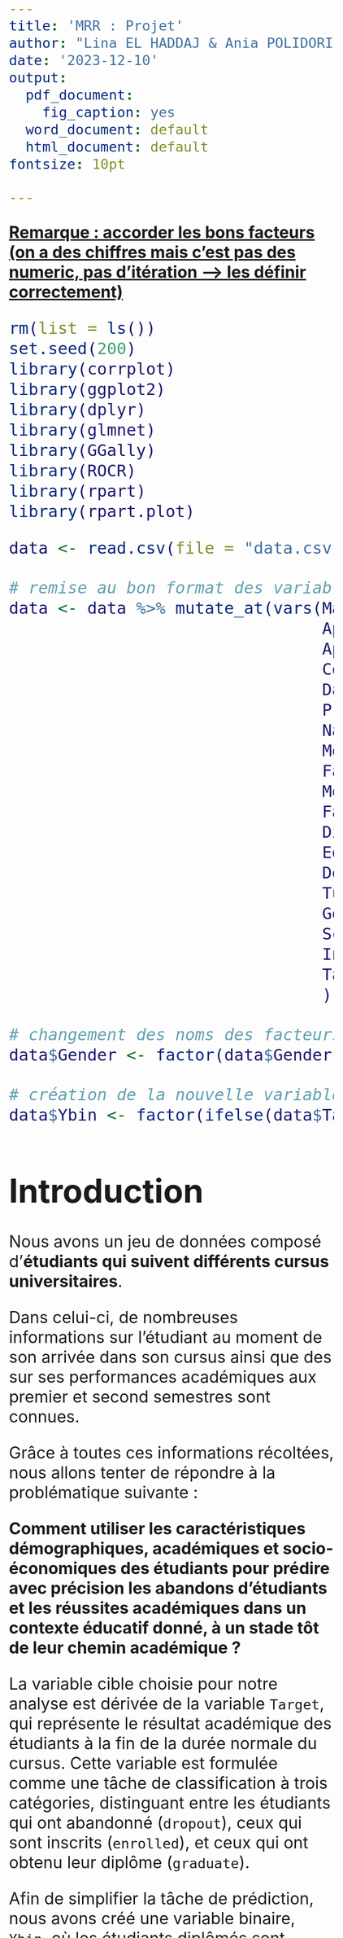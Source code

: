 ---
title: 'MRR : Projet'
author: "Lina EL HADDAJ & Ania POLIDORI"
date: '2023-12-10'
output:
  pdf_document:
    fig_caption: yes
  word_document: default
  html_document: default
fontsize: 10pt

---

```{=html}
<style type="text/css">
  body .main-container{
   max-width: 1100px !important;
   width: 1100px !important;
  }
  body {
    max-width: 1100px !important;
    margin = auto;
    padding: 5em;
  }
  body, td{
    font-size: 2em;
  }
  code.r{
    font-size: 1em;
  }
  pre{
    font-size: 1em;
    color: #191970;
  }
</style>
```
[**Remarque : accorder les bons facteurs (on a des chiffres mais c'est pas des numeric, pas d'itération --\> les définir correctement)**]{.underline}

```{r setup, include=FALSE}
rm(list = ls())
set.seed(200)
library(corrplot)
library(ggplot2)
library(dplyr)
library(glmnet)
library(GGally)
library(ROCR)
library(rpart)
library(rpart.plot)
```

```{r}
data <- read.csv(file = "data.csv", sep = ';', header = TRUE)

# remise au bon format des variables à facteurs
data <- data %>% mutate_at(vars(Marital.status,
                                Application.mode,
                                Application.order,
                                Course,
                                Daytime.evening.attendance.,
                                Previous.qualification, 
                                Nacionality,
                                Mother.s.qualification,
                                Father.s.qualification,
                                Mother.s.occupation,
                                Father.s.occupation,
                                Displaced,
                                Educational.special.needs,
                                Debtor,
                                Tuition.fees.up.to.date, 
                                Gender,
                                Scholarship.holder,
                                International, 
                                Target
                                ), as.factor) 

# changement des noms des facteurs du genre (pour que ce soit plus intuitif dans les analyses)
data$Gender <- factor(data$Gender, labels=c("F", "M"))

# création de la nouvelle variable cible
data$Ybin <- factor(ifelse(data$Target == "Graduate", 1, 0))

```


# Introduction

Nous avons un jeu de données composé d'**étudiants qui suivent différents cursus universitaires**. 

Dans celui-ci, de nombreuses informations sur l'étudiant au moment de son arrivée dans son cursus ainsi que des sur ses performances académiques aux premier et second semestres sont connues. 

Grâce à toutes ces informations récoltées, nous allons tenter de répondre à la problématique suivante : 

**Comment utiliser les caractéristiques démographiques, académiques et socio-économiques des étudiants pour prédire avec précision les abandons d'étudiants et les réussites académiques dans un contexte éducatif donné, à un stade tôt de leur chemin académique ?**


La variable cible choisie pour notre analyse est dérivée de la variable `Target`, qui représente le résultat académique des étudiants à la fin de la durée normale du cursus. Cette variable est formulée comme une tâche de classification à trois catégories, distinguant entre les étudiants qui ont abandonné (`dropout`), ceux qui sont inscrits (`enrolled`), et ceux qui ont obtenu leur diplôme (`graduate`).

Afin de simplifier la tâche de prédiction, nous avons créé une variable binaire, `Ybin`, où les étudiants diplômés sont représentés par 1, et les étudiants inscrits ou ayant abandonné par 0. Cette approche nous permet de concentrer notre modèle sur la prédiction de la réussite académique à la fin de la durée normale du cursus, en distinguant de manière binaire entre les étudiants qui obtiennent leur diplôme et ceux qui n'atteignent pas cet objectif, simplifiant ainsi la complexité de la tâche de classification initiale à trois catégories.


Dans une première partie (*cf. rendu 1*), nous avons effectué une étude préliminaire de nos données. Grâce à celle-ci, nous avons pu observer de la corrélation entre certaines de nos variables explicatives, ainsi qu'un lien probable entre certaines de nos variables explicatives et notre variable cible. On va donc modéliser nos données pour tenter d'expliquer et prédire au mieux notre variable cible. 


# Modèle complet

Dans un premier temps, notre variable cible étant maintenant une variable binaire, nous allons effectuer un modèle logistique complet, c'est-à-dire prenant en compte toutes les variables du jeu de données. Cette modélisation nous permettra déjà de savoir si au moins une des variables est significative dans notre modèle, et donc s'il est pertinent de tenter de modéliser la variable cible avec au moins une de ces variables prédictives. 

```{r}
# on retire la variable Target pour ne pas avoir de conflit avec notre nouvelle variable cible
data <- data %>% select(-Target)

# modèle complet 
mod_log <- glm(Ybin ~ . , data, family = "binomial")
summary(mod_log)
```

Plusieurs des variables présentes dans ce modèle ont une p-value < $\alpha = 5\%$ , tels que `Curricular.units.2nd.sem..approved.` ou `Tuition.fees.up.to.date`, les analyses ont donc pu être continuées. 

Mais ce modèle affiche un message permettant de comprendre qu'il y a des problèmes de convergence dans le modèle ce qui va entraîner des problèmes dans le calcul des coefficients. 4 des coefficients n'ont pas pu être définis à cause de singularités, et d'autres affichent des coefficients NA. 

Mais il va quand même être possible d'effectuer des modèles logistiques à l'aide d'autres méthodes. 


# Echantillonnage 

Avant de modéliser les données, le jeu de données a du être découpé aléatoirement en 2 échantillons : un échantillon apprentissage (train) avec $70\%$ du jeu de données initial et un échantillon test avec $30\%$ du jeu de données initial. Cela permettra d'effectuer la modélisation sur l'échantillon d'apprentissage et ensuite de tester ce modèle et effectuer des prédictions sur l'échantillon test qui ne sera pas encore touché.

```{r}
# indices aléatoires pour split le dataset
indices <- sample(1:nrow(data), size = floor(0.70 * nrow(data)))

# échantillon train
train_set <- data[indices,]

#échantillon test
test_set <- data[-indices,]
```

Il a fallu vérifier que le jeu de données a été découpé de façon assez uniforme sur la variable cible afin de ne pas se retrouver avec un manque de données pour créer les modèles. 

```{r}
# summary pour voir les répartitions de toutes les variables
# summary(train_set)
# summary(test_set)
```

```{r}
# proportions de la variable cible dans les deux nouveaux jeux de données
# pour l'échantillon train
round(prop.table(table(train_set$Ybin)) * 100, 2)
# pour l'échantillon test
round(prop.table(table(test_set$Ybin)) * 100, 2)
```


# Modélisation

Afin de trouver un modèle permettant de prédire au mieux notre variable cible, nous allons effectuer deux types de modélisations différentes : la régression logistique pénalisée RIDGE ($\ell_2$) et la régression logistique pénalisée LASSO ($\ell_1$).  

Avec la régression logistique, on peut rencontrer des problèmes de sur-entraînement (*overfitting*) et de colinéarité entre les variables explicatives. 

C'est pour cela que l'on va faire les modèles RIDGE et LASSO : ce sont des régressions qui vont pénaliser les coefficients afin d'avoir un compromis acceptable entre la performance du modèle et la pénalisation des coefficients, en minimisant l'erreur de prédiction tout en homogéninisant les valeurs des paramètres.  

Dans les méthodes de régression pénalisées, $\lambda$ représente l'hyperparamètre clé utilisé pour régulariser les modèles. 

En somme, $\lambda$ reste un outil clé dans la boîte à outils de la régularisation, mais son application dépend du modèle et de ses caractéristiques spécifiques, justifiant son utilisation dans des contextes comme la régression RIDGE et LASSO, mais pas nécessairement dans tous les types de modélisation, notamment la modélisation logistique classique.

Pour LASSO, $\lambda$ favorise la parcimonie, forçant certains coefficients à zéro pour une sélection automatique de variables. 

RIDGE ne va pas vraiment servir à faire de la sélection de variables, mais plutôt à enlever la multi colinéarité des variables.

Contrairement à RIDGE, qui prévient le sur-ajustement en restreignant les coefficients, LASSO offre une solution plus épurée

Dans la modélisation logistique, l'utilisation de $\lambda$ n'est pas courante. 
Les régularisations se font souvent via d'autres mécanismes, comme la pénalité Elastic Net, rendant $\lambda$ spécifique aux approches RIDGE et LASSO.


Les pénalités étant définies en terme de valeurs numériques des coefficients, on va devoir transformer toutes nos variables factorielles (sauf la variable cible) en variables binaires. 

```{r}
# jeu train et test avec toutes les variables factorielles transformées en binaire
# sans la variable cible
x_train <- model.matrix(Ybin ~ . -1 , data = train_set)
x_test <- model.matrix(Ybin ~ . -1 , data = test_set)
```


```{r}
# ajustement du modèle ridge
mod_ridge <- glmnet(x = x_train , y = train_set$Ybin, family = "binomial", alpha = 0)

# ajustement du modèle lasso 
mod_lasso <- glmnet(x = x_train, y = train_set$Ybin, family = "binomial", alpha = 1)

# pour avoir les coefficients de chaque variable par régression
# pour chacun des 100 lambdas pris
## coef.glmnet(mod_ridge)
## coef.glmnet(mod_lasso)
```

En effectuant ces deux régressions avec la commande `glmnet`, un objet en ressort avec plusieurs informations. La valeur de $\lambda$ n'ayant pas été spécifiée, cet objet va contenir 100 valeurs de $\lambda$ différentes. Pour chacun de ces $\lambda$, il y aura les coefficients associés après la pénalisation. 

```{r}
# graphiques des coefficients en fonction des log des lambdas
par(mfrow = c(1,2))
plot(mod_ridge, xvar = "lambda", main = "RIDGE", cex.main = 0.8)
plot(mod_lasso, xvar = "lambda", main = "LASSO", cex.main = 0.8)
```

Les valeurs des $log(\lambda)$ prises dans les modélisations ne sont pas les mêmes : celles utilisées dans la modélisation RIDGE sont en générales plus grandes que celles prises dans la modélisation LASSO. Mais ce qui en ressort pour les 2 modélisations est que plus le $\lambda$ pris est grand, plus les coefficients ont tendance à avoir une valeur nulle. C'est une des **particularités** du paramètre $\lambda$ : plus il est grand, moins il y aura de coefficients. Mais ce qui change de RIDGE à LASSO et qui est visible à travers ces deux graphiques est que les coefficients RIDGE vont converger vers 0 tous à peu près au même $\lambda$ quand il devient très grand, tandis que les coefficients LASSO vont converger vers 0 pour n'importe quel $\lambda$ même s'ils vont presque tous être nuls quand le $\lambda$ est élevé. 

Mais afin d'avoir un modèle pénalisant permettant quand même d'avoir un bon pouvoir prédictif, il faut trouver le **meilleur lambda**. Il est donc nécessaire de faire de la validation croisée. 


## Validation croisée

La validation croisée va permettre de partitionner les données en plusieurs sous-ensembles grâce à la méthode des **k-folds**. Cette méthode divise les données en plis (*folds*) de taille égale. On utilisera les données d'apprentissage pour cela. 

Pour chaque pli, la validation croisée va ajuster le modèle sur les *k-1* plis restants (*ensemble d'entraînement*) et évalué sur le pli retenu (*ensemble de validation*). Ce processus est répété *k* fois, chaque pli servant une fois comme ensemble de validation. 

La validation croisée va permettre de trouver le $\lambda$ optimal, cest-à-dire le $\lambda$ qui maximise les performances moyennes sur les ensembles de validation, c'est à dire sur tous les plis.

Avec la commande `cv.glmnet`, le $\lambda$ choisi est celui qui minimise la déviance binomiale. 
**déviance binomiale à expliquer**






# Éxtension de l'étude

Malgré les diverses options d'extension possibles pour notre étude de jeu de données, nous avons délibérément choisi d'explorer une approche différente en adoptant un arbre de classification plutôt que d'opter pour un modèle de régression Elastic Net ou un classificateur k plus proches voisins (k-NN). Cette décision repose sur plusieurs considérations clés :

1.  **Interprétabilité :** Les arbres de classification se distinguent par leur facilité d'interprétation et de visualisation. Leur logique sous-jacente est rendue transparente grâce à des règles de décision simples.

2.  **Non-linéarité :** Les arbres sont capables de saisir des relations non linéaires entre les caractéristiques et la variable cible sans nécessiter une spécification explicite de la forme fonctionnelle.

3.  **Adaptabilité :** Les arbres peuvent traiter efficacement des jeux de données mixtes, comprenant à la fois des caractéristiques catégorielles et numériques, sans nécessiter un prétraitement intensif.

4.  **Robustesse aux valeurs aberrantes :** Comparativement à certains modèles linéaires, les arbres de classification démontrent une relative robustesse face aux valeurs aberrantes.

5.  **Découverte de quelque chose de différent :** En plus des considérations techniques, notre choix reflète également un désir d'exploration et de découverte dans le cadre de notre projet, et l'opportunité de tirer parti des particularités de notre ensemble de données.

```{r}
# Choix des variables pertinentes
selected_vars <- c("Previous.qualification", "Admission.grade", "Debtor", "Mother.s.occupation")

# Création d'un sous-ensemble avec les variables sélectionnées
subset_data <- data[, c(selected_vars, "Ybin")]

# Construction de l'arbre de classification
tree_model <- rpart(Ybin ~ ., data = subset_data, method = "class")

# Visualisation de l'arbre avec des informations détaillées
rpart.plot(tree_model, extra = 101, under = TRUE, type = 2, fallen.leaves = TRUE)
```

```{r}
summary(tree_model)
```

1.  **Variables importantes :**

    -   La variable la plus importante est "Debtor", contribuant à 55 % de l'importance globale. Cela suggère que le fait d'avoir des dettes a un impact significatif sur la prédiction de la variable cible "Ybin" et donc sur la diplomation des étudiants.
    -   Ensuite, "Admission.grade" contribue à 22 %, ce qui indique que les notes d'admission sont également un facteur crucial dans la prise de décision.
    -   "Mother.s.occupation" contribue à 15 %, ce qui suggère que le métier de la mère de l'étudiant joue un rôle important dans la prédiction.
    -   "Previous.qualification" contribue à 7 %, indiquant que le niveau d'éducation précédent a une influence moindre mais non négligeable.

2.  **Nœuds de décision :**

    -   Le nœud 3 (à gauche du nœud principal) utilise principalement la variable "Admission.grade" pour décider de la classification.

    -   Le nœud 7 (à droite du nœud principal) utilise la variable "Mother.s.occupation" pour prendre des décisions.

3.  **Feuilles :**

    -   Les feuilles fournissent des probabilités de classe, par exemple, le nœud 2 (feuille) prédit la classe 0 (non diplomé) avec une probabilité de 0,799, indiquant une forte confiance dans la prédiction.

    -   Le nœud 15 (feuille) prédit la classe 1 (diplômé) avec une probabilité de 0,591.

4.  **Erreurs de classification :**

    -   L'erreur de classification diminue à mesure que l'arbre progresse. Les feuilles ont des erreurs de classification spécifiques, par exemple, le nœud 15 a une erreur de 40,93 %.

5.  **Variables de division :**

    -   L'arbre utilise des variables spécifiques pour diviser les nœuds, telles que "Debtor", "Admission.grade", "Mother.s.occupation", et "Previous.qualification".

Maintenant, examinons les résultats de l'arbre de classification pour chaque variable une à une :

1.  **Debtor (Endetté) :**

    -   **Variable Importance :** 55

    -   L'arbre commence par diviser les données en fonction de la variable "Debtor". La division la plus significative est basée sur le fait d'être endetté ou non.

    -   **Feuille 2 (Endetté) :** Il y a 503 observations dans cette feuille, avec une probabilité de 20% de diplomation (Ybin = 0) et 80% de non-diplomation (Ybin = 1).

    -   **Feuille 3 (Non-endetté) :** Il y a 3921 observations dans cette feuille, avec une probabilité de diplomation de 46% (Ybin = 1) et de non-diplomation de 54% (Ybin = 0).

2.  **Admission.grade (Note d'admission) :**

    -   **Variable Importance :** 22

    -   L'arbre effectue une division supplémentaire en fonction de la note d'admission, en particulier, si la note d'admission est inférieure à 112.25.

    -   **Feuille 6 (Note d'admission \< 112.25) :** Il y a 514 observations dans cette feuille, avec une probabilité de diplomation de 37% (Ybin = 1) et de non-diplomation de 63% (Ybin = 0).

    -   **Feuille 7 (Note d'admission \>= 112.25) :** Il y a 3407 observations dans cette feuille, avec une probabilité de diplomation de 44% (Ybin = 1) et de non-diplomation de 56% (Ybin = 0).

3.  **Mother's Occupation (Profession de la mère) :**

    -   **Variable Importance :** 15

    -   L'arbre effectue une division basée sur la profession de la mère.

    -   **Feuille 14 (Profession de la mère catégorie 0, 1 ou 2) :** Il y a 558 observations dans cette feuille, avec une probabilité de diplomation de 42% (Ybin = 1) et de non-diplomation de 58% (Ybin = 0).

    -   **Feuille 15 (Profession de la mère catégorie 3 à 194) :** Il y a 2849 observations dans cette feuille, avec une probabilité de diplomation de 41% (Ybin = 1) et de non-diplomation de 59% (Ybin = 0).

4.  **Previous qualification (Qualification précédente) :**

    -   **Variable Importance :** 7

    -   L'arbre effectue une division basée sur la qualification précédente.

    -   **Feuille 30 (Qualification précédente catégorie 1 à 15) :** Il y a 345 observations dans cette feuille, avec une probabilité de diplomation de 46% (Ybin = 1) et de non-diplomation de 54% (Ybin = 0).

    -   **Feuille 31 (Qualification précédente catégorie 19 à 43) :** Il y a 2504 observations dans cette feuille, avec une probabilité de diplomation de 39% (Ybin = 1) et de non-diplomation de 61% (Ybin = 0).

Ces résultats fournissent des informations sur la manière dont chaque variable influence la prédiction de diplomation. Par exemple, être endetté semble avoir un impact significatif, tout comme la note d'admission. La profession de la mère et la qualification précédente ont également un certain effet, bien que moins important.

En effet, l'accès à l'éducation supérieure représente souvent un défi financier important pour de nombreuses personnes, avec le coût annuel des études universitaires dans leur pays nécessitant parfois d'importants sacrifices financiers. Dans ce contexte, l'emprunt devient une nécessité incontournable pour certains individus cherchant à poursuivre des études supérieures.

Par ailleurs, un facteur tout aussi crucial, bien que moins prégnant que l'endettement financier, réside dans l'emploi de la mère. Appartenir à une catégorie sociale spécifique en raison de l'emploi des parents peut véritablement servir de levier pour les enfants. Que cet emploi fournisse à la famille des ressources financières supplémentaires ou qu'il requière un niveau d'études élevé, offrant ainsi à l'enfant un modèle de réussite scolaire et des conseils précieux, le statut social des parents exerce un impact significatif sur le parcours éducatif des enfants.

Il convient également de noter que des parents ayant suivi des études poussées peuvent créer un environnement familial plus structuré, avec une attention particulière portée à la scolarité de l'enfant. Cette dynamique familiale peut se traduire par un soutien accru, des attentes éducatives élevées et une sensibilisation accrue à l'importance de la réussite scolaire, contribuant ainsi de manière positive au développement académique de l'enfant.
